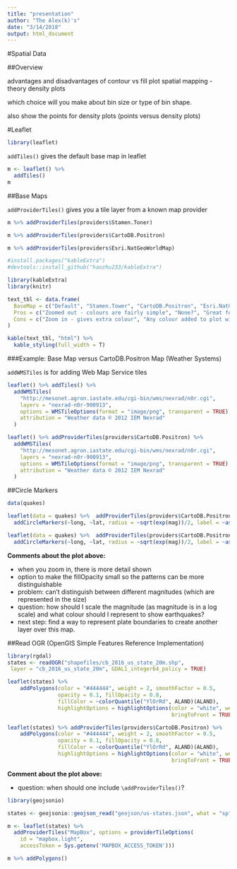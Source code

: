 ```yaml
---
title: "presentation"
author: "The Alex(k)'s"
date: "3/14/2018"
output: html_document
---
```


#Spatial Data

##Overview

advantages and disadvantages of contour vs fill plot
spatial mapping - theory
density plots

which choice will you make about bin size or type of bin shape.

also show the points for density plots (points versus density plots)


#Leaflet

```r
library(leaflet)
```

`addTiles()` gives the default base map in leaflet

```r
m <- leaflet() %>% 
  addTiles()
m
```

##Base Maps

`addProviderTiles()` gives you a tile layer from a known map provider

```r
m %>% addProviderTiles(providers$Stamen.Toner) 
```

```r
m %>% addProviderTiles(providers$CartoDB.Positron)
```

```r
m %>% addProviderTiles(providers$Esri.NatGeoWorldMap)
```


```r
#install.packages("kableExtra")
#devtools::install_github("haozhu233/kableExtra")

library(kableExtra)
library(knitr)

text_tbl <- data.frame(
  BaseMap = c("Default", "Stamen.Tower", "CartoDB.Positron", "Esri.NatGeoWorldMap"),
  Pros = c("Zoomed out - colours are fairly simple", "None?", "Great for added colour as the background colour is mutual", "Shows different landscapes of Earth, i.e. deepness of water & dry/wet regions"),
  Cons = c("Zoom in - gives extra colour", "Any colour added to plot will likely be hard to see", "None?", "Specific uses only")
)

kable(text_tbl, "html") %>%
  kable_styling(full_width = T) 
```


###Example: Base Map versus CartoDB.Positron Map (Weather Systems)

`addWMSTiles` is for adding Web Map Service tiles

```r
leaflet() %>% addTiles() %>%
  addWMSTiles(
    "http://mesonet.agron.iastate.edu/cgi-bin/wms/nexrad/n0r.cgi",
    layers = "nexrad-n0r-900913",
    options = WMSTileOptions(format = "image/png", transparent = TRUE),
    attribution = "Weather data © 2012 IEM Nexrad"
  )
```

```r
leaflet() %>% addProviderTiles(providers$CartoDB.Positron) %>%
  addWMSTiles(
    "http://mesonet.agron.iastate.edu/cgi-bin/wms/nexrad/n0r.cgi",
    layers = "nexrad-n0r-900913",
    options = WMSTileOptions(format = "image/png", transparent = TRUE),
    attribution = "Weather data © 2012 IEM Nexrad"
  )
```

##Circle Markers

```r
data(quakes)

leaflet(data = quakes) %>%  addProviderTiles(providers$CartoDB.Positron) %>%
  addCircleMarkers(~long, ~lat, radius = ~sqrt(exp(mag))/2, label = ~as.character(mag), color = "black", fillColor = "red", fillOpacity = 0.1, stroke = FALSE, opacity = 0)

leaflet(data = quakes) %>%  addProviderTiles(providers$CartoDB.Positron) %>%
  addCircleMarkers(~long, ~lat, radius = ~sqrt(exp(mag))/2, label = ~as.character(mag), color = "black", fillColor = "red", fillOpacity = 0.6, stroke = FALSE, opacity = 0)
```

**Comments about the plot above:**

* when you zoom in, there is more detail shown
* option to make the fillOpacity small so the patterns can be more distinguishable
* problem: can't distinguish between different magnitudes (which are represented in the size)
* question: how should I scale the magnitude (as magnitude is in a log scale) and what colour should I represent to show earthquakes?
* next step: find a way to represent plate boundaries to create another layer over this map.

##Read OGR (OpenGIS Simple Features Reference Implementation)

```r
library(rgdal)
states <- readOGR("shapefiles/cb_2016_us_state_20m.shp",
 layer = "cb_2016_us_state_20m", GDAL1_integer64_policy = TRUE)

leaflet(states) %>%
    addPolygons(color = "#444444", weight = 2, smoothFactor = 0.5,
                opacity = 0.1, fillOpacity = 0.8,
                fillColor = ~colorQuantile("YlOrRd", ALAND)(ALAND),
                highlightOptions = highlightOptions(color = "white", weight = 2,
                                                    bringToFront = TRUE))

leaflet(states) %>% addProviderTiles(providers$CartoDB.Positron) %>%
    addPolygons(color = "#444444", weight = 2, smoothFactor = 0.5,
                opacity = 0.1, fillOpacity = 0.8,
                fillColor = ~colorQuantile("YlOrRd", ALAND)(ALAND),
                highlightOptions = highlightOptions(color = "white", weight = 2,
                                                    bringToFront = TRUE))
```

**Comment about the plot above:**

* question: when should one include `\addProviderTiles()`? 


```r
library(geojsonio)

states <- geojsonio::geojson_read("geojson/us-states.json", what = "sp")

m <- leaflet(states) %>%
  addProviderTiles("MapBox", options = providerTileOptions(
    id = "mapbox.light",
    accessToken = Sys.getenv('MAPBOX_ACCESS_TOKEN')))

m %>% addPolygons()
```



